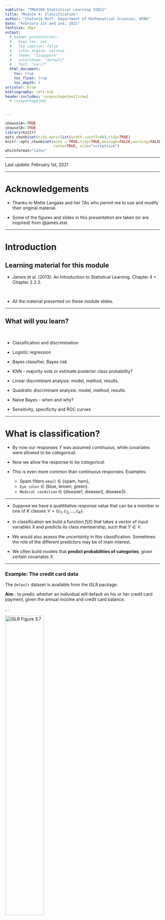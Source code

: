 ```yaml
---
subtitle: "TMA4268 Statistical Learning V2021"
title: "Module 4: Classification"
author: "Stefanie Muff, Department of Mathematical Sciences, NTNU"
date: "February 1st and 2nd, 2021"
fontsize: 10pt
output:
  # beamer_presentation:
  #   keep_tex: yes
  #   fig_caption: false
  #   latex_engine: xelatex
  #   theme: "Singapore"
  #   colortheme: "default"
  #   font: "serif"
  html_document:
    toc: true
    toc_float: true
    toc_depth: 2
urlcolor: blue
bibliography: refs.bib
header-includes: \usepackage{multirow}
  # \usepackage{bm}
 

---
```


```r
showsolA<-TRUE
showsolB<-TRUE
library(knitr)
opts_chunk$set(tidy.opts=list(width.cutoff=68),tidy=TRUE)
knitr::opts_chunk$set(echo = TRUE,tidy=TRUE,message=FALSE,warning=FALSE,strip.white=TRUE,prompt=FALSE,
                      cache=TRUE, size="scriptsize")
whichformat="latex"
```

---

Last update: February 1st, 2021

---

# Acknowledgements

* Thanks to Mette Langaas and her TAs who permit me to use and modify their original material. 

* Some of the figures and slides in this presentation are taken (or are inspired) from @james.etal.

--- 

# Introduction

## Learning material for this module
\vspace{2mm}

* James et al. (2013): An Introduction to Statistical Learning. Chapter 4 + Chapter 2.2.3.  

$~$

* All the material presented on these module slides.



<!-- --- -->

<!-- ### Will be added after the lectures -->

<!-- * [Classnotes 28.01.2019](https://www.math.ntnu.no/emner/TMA4268/2019v/notes/M4L1notes.pdf). -->
<!-- * [Classnotes 31.01.2019](https://www.math.ntnu.no/emner/TMA4268/2019v/notes/M4L2notes.pdf).   -->

<!-- ### Move to -->

<!-- * [Part A: Introduction to classification, and modelling class densities ](#PartA) -->
<!-- * [Part B: Modelling posterior probabilites, ROC/AUC and comparions](#PartB) -->

---

## What will you learn?

$~$

* Classification and discrimination

* Logistic regression

* Bayes classifier, Bayes risk

* KNN - majority vote or estimate posterior class probability?

* Linear discriminant analysis: model, method, results.

* Quadratic discriminant analysis: model, method, results.

* Naive Bayes - when and why?

* Sensitivity, specificity and ROC curves


---

# What is classification?
\vspace{3mm}

* By now our responses $Y$ was assumed _continuous_, while covariates were allowed to be _categorical_.
\vspace{1mm}

* Now we allow the response to be _categorical_.
\vspace{1mm}

* This is even more common than continuous responses. Examples:
    + Spam filters `email` $\in$ \{spam, ham\},
    + `Eye color` $\in$ \{blue, brown, green\}.
    + `Medical condition` $\in$ \{disease1, disease2, disease3\}.
    
<!-- *  Given a feature vector $X$ and a qualitative response $Y$ -->
<!-- taking values in the set $\mathcal{C}$, the classification task is to build -->
<!-- a function $C(X)$ that takes as input the feature vector $X$ -->
<!-- and predicts its value for $Y$; i.e. $C(X) \in \mathcal{C}$. -->



---

* Suppose we have a qualititative response value that can be a member in one of $K$ classes $\mathcal{C} = \{c_1, c_2, \ldots , c_K\}$. 

* In classification we build a function $f(X)$ that takes a vector of input variables $X$ and predicts its class membership, such that $Y \in \mathcal{C}$.

* We would also assess the _uncertainty_ in this classification. Sometimes the role of the different predictors may be of main interest. 

* We often build models that **predict probabilities of categories**, _given_ certain covariates $X$.

<!-- Discrimination: also focus on describing the class boundaries using _discriminant functions_. -->





<!-- --- -->

<!-- # Discrimination and classification -->

<!-- * Discrimination is concerned with the description and the separation of the classes and  -->
<!-- * classification with the allocation and the assignment of observations to predefined classes.  -->
<!-- * The two tasks are closely related and often overlap.   -->

---

### Example: The credit card data
\vspace{2mm}

The `Default` dataset is available from the ISLR package. 

\vspace{2mm}
**Aim** : to predic whether an individual will default on his or her credit card payment, given the annual income and credit card balance. 

\textcolor{orange}{Orange: default=yes}, \textcolor{blue}{blue: default=no}.


 \centering
![ISLR Figure 3.7](../../ISLR/Figures/Chapter4/4.1a.png){width=50%}
 


---

## General classification setup

$~$

**Set-up:** Training observations $\{(x_1, y_1), ..., (x_n, y_n)\}$ where the response variable $Y$ is categorical, e.g $Y \in \mathcal{C} = \{0, 1, ..., 9\}$ or $Y \in \mathcal{C} = \{dog, cat,... ,horse\}$. 

$~$

**Aim: **
To _build_ a classifier $f(X)$ that assigns a class label from $\mathcal{C}$ to a future unlabelled observation $x$ and to asses the _uncertainty_ in this classification. 

$~$

**Performance measure:** Most popular is the misclassification error rate (training and test version).



---

## What are the methods?

$~$ 

**Three methods for classification** are discussed here:

$~$


* Logistic regression

* $K$-nearest neighbours

* Linear and quadratic discriminant analysis




---

## Linear regression for binary classification?
\vspace{1mm}

Suppose we have a binary outcome, for example whether a credit card user defaults $Y =$ `yes` or `no`, given covariates $X$ to predict $Y$. We could use _dummy encoding_ for $Y$ like

$$Y = \left\{ \begin{array}{ll}
0 & \text{if } \texttt{no} \ , \\
1 & \text{if } \texttt{yes} \ .
\end{array} \right.$$
Can we simply perform a linear regression of $Y$ on $X$ and
classify as `yes` if $\hat{Y}> 0.5$? 

\vspace{2mm}

* In this case of a binary outcome, linear regression does a
good job as a classifier, and is equivalent to linear
discriminant analysis which we discuss later.

\vspace{2mm}

* However, linear regression might produce probabilities less
than zero or bigger than one. 

\vspace{2mm}

$\rightarrow$ We need to use **logistic regression**.


--- 

### Linear vs. logistic regression

$~$

Let's anticipate a bit, to see why linear regression does not so well. We estimate the probability that someone defaults, given the credit card balance as predictor:
\vspace{2mm}

![ISLR Figure 3.7](../../ISLR/Figures/Chapter4/4.2.png)


---

## Linear regression for categorical classification?

$~$

What when there are more than two possible outcomes? For example, a medical diagnosis $Y$, given predictors $X$ can be categorized as

$~$

$$Y = \left\{ \begin{array}{ll}
1 & \text{if } \texttt{stroke} \ , \\
2 & \text{if } \texttt{drug overdose} \ , \\
3 & \text{if } \texttt{epileptic seizure} \ .
\end{array} \right.$$

$~$

This suggests an ordering, but this is artificial.

$~$

* Linear and logistic regression are not appropriate here.
* We need _Multiclass logistic regression_ and _Discriminant Analysis_. 



---

### However:

\vspace{2mm}

* It is still possible to use linear regression for classification problems with two classes. It is actually not even a bad idea, and works well under some conditions. Under some standard assumptions, this linear regression (with 0 and 1 response) will in fact give the same classification as linear discriminant analysis (LDA). 

\vspace{2mm}

* For categorical outcomes with more than two levels, it requires some extra work (multivariate $Y$ due to the dummy variable coding). 

\vspace{2mm}

* We leave linear regression for now.


---


# Logistic regression 

* In logistic regression we consider a classification problem with two classes.


* Assume that $Y$ is coded ($\mathcal{C} = \{1, 0\}$ or \{success, failure\}), and we focus on success $(Y=1)$. 

* We may assume that $Y_i$ follows a **Bernoulli distribution** with probability of success $p_i$.

$$Y_i = \begin{cases} 1 \text{ with probability } p_i, \\ 0 \text{ with probability } 1-p_i. \end{cases}$$

* **Aim**: For covariates $(X_1,\ldots,X_p)$, we want to estimate $p_i = \text{Pr}(Y_i=1 \mid X_1,\ldots,X_p)$.

---


* We need a clever way to _link_ our covariates $X_1, \ldots, X_p$ with this probability $p_i$. Aim: want to relate the _linear predictor_
$$\eta_i = \beta_0 + \beta_1 x_{i1} + \ldots + \beta_p x_{ip}$$ 
to $p_i$. How?



* The idea is to use a so-called _link-function_ to link $p_i$ to the linear predictor. 

* In logistic regression, we use the _logistic link function_


\begin{equation}
\log\left( \frac{p_i}{1-p_i} \right) = \beta_0 + \beta_1 x_{i1} + \beta_2 x_{i2} + \ldots + \beta_p x_{ip} \ .
\end{equation}


* **Q:** What is the rationale behind this?


---

### Logistic regression with one covariate

\vspace{2mm}

* Equation (1) can be rearranged and solved for $p_i$. Let's look at this for only one covariate: 

$$ p_i= \frac{e^{\beta_0+\beta_1 x_i}}{1 + e^{\beta_0 + \beta_1 x_i}}.$$

\vspace{2mm}

* **Important:** These values $p_i$ will always lie in the interval between 0 and 1, with an S-shaped curve. 




---

### Example: `Default` credit card data

$~$

* The parameters are estimated using the method of maximum likelihood - we will look at that soon.

\vspace{2mm}

* Let's first do it! In R, this works with the `glm()` function, where we specify `family="binomial"`. 

\vspace{4mm}

\scriptsize
```r
library(ISLR)
data(Default)
Default$default <- as.numeric(Default$default)-1
glm_default = glm(default~balance, data=Default, family="binomial")

summary(glm_default)$coef
```

---

Plotting the fitted line (in blue):

$~$

```r
library(ggplot2)
glm_alpha = coef(glm_default)[1]
glm_beta = coef(glm_default)[2]

ggglm = ggplot(Default, aes(x=balance, y=default))+geom_point() + 
  geom_line(aes(x=balance, y=exp(glm_alpha+glm_beta*balance)/
                  (1+exp(glm_alpha+glm_beta*balance))), col="blue")


ggglm
```

$~$

Default data: here $\hat{\beta}_0=$ `r round(glm_alpha,2)` and $\hat{\beta}_1=$ `r round(glm_beta,3)`.


---

### Estimating the regression coefficients with ML

$~$

* The coefficients $\beta_0, \beta_1, \ldots$ are estimated with _maximum likelihood_ (ML).

\vspace{2mm}

* Given $n$ independent observation pairs  $\{{\boldsymbol x}_i, y_i\}$, the likelihood function of a logistic regression model can be written as:
$$L(\boldsymbol{\beta}) = \prod_{i=1}^n L_i(\boldsymbol{\beta}) = \prod_{i=1}^n f(y_i; \boldsymbol{\beta}) = \prod_{i=1}^n (p_i)^{y_i}(1-p_i)^{1-y_i},$$
where $\boldsymbol{\beta} = (\beta_0, \beta_1, \beta_2, \ldots, \beta_p)^T$ enters into $p_i$

$$p_i= \frac{\exp(\beta_0+\beta_1 x_{i1}+\cdots + \beta_p x_{ip})}{1 + \exp(\beta_0 + \beta_1 x_{i1}+\cdots+\beta_p x_{ip})} \ .$$

---

* The maximum likelihood estimates are found by maximizing the likelihood.

* To make the math easier, we usually work with the log-likelihood (the log is a monotone transform, thus it will give the same result as maximizing the likelihood).

\vspace{-4mm}

\begin{align*} \log(L(\boldsymbol{\beta}))&=l(\boldsymbol{\beta}) =\sum_{i=1}^n \Big ( y_i \log p_i + (1-y_i) \log(1 - p_i )\Big ) \\ &= \sum_{i=1}^n \Big ( y_i \log \Big (\frac{p_i}{1-p_i} \Big) + \log(1-p_i) \Big ) \\
&= \sum_{i=1}^n \Big (y_i (\beta_0 + \beta_1 x_{i1}+\cdots + \beta_p x_{ip}) - \log(1 + e^{\beta_0 + \beta_1 x_{i1}+\cdots + \beta_p x_{ip}} ) \Big ).\end{align*}

---

* To maximize the log-likelihood function we find the $r+1$ partial derivatives, and set equal to 0. 

* This gives us a set of $p+1$ non-linear equations in the $\beta$s.

* This set of equations does not have a closed form solution.

* The equation system is therefore solved numerically using the _Newton-Raphson algorithm_ (or Fisher Scoring).


---

### Qualitative interpretation of the coefficients  

$~$

Let's again look at the regression output:

$~$

\scriptsize
```r
summary(glm_default)$coef
```

$~$

$~$

\normalsize

* The $z$-statistic is equal to $\frac{\hat\beta}{SE(\hat\beta)}$, and is approximately $N(0,1)$ distributed.\footnote{With this knowledge we can construct confidence intervals and test hypotheses about the $\beta$s, with the aim to understand which covariate(s) contribute to our posterior probabilites and classification.}

\vspace{2mm}

* The $p$-value is $\text{Pr}(|Z| > |z|)$ for a $Z\sim N(0,1)$ random variable

\vspace{2mm}

* Check the $p$-value for `Balance`. Conclusion?

---

### Quantitative interpretation of the coefficients  

\vspace{2mm}
Remember from equation (1) that

\begin{equation*}
\log\left( \frac{p_i}{1-p_i} \right) = \beta_0 + \beta_1 x_{i1} + \beta_2 x_{i2} + \ldots + \beta_p x_{ip} \ ,
\end{equation*}

thus

\begin{equation*}
 \frac{p_i}{1-p_i} = e^{\beta_0 + \beta_1 x_{i1} + \beta_2 x_{i2} + \ldots + \beta_p x_{ip}} = e^{\eta_i} \ .
\end{equation*}

\vspace{2mm}

The quantity $p_i/(1-p_i)$ is called the _\textcolor{red}{odds}_. Odds represent _\textcolor{red}{chances}_ (e.g. in betting).

$~$

**Q**: Answer in the poll:

1. You think your football team will win tonight with a probability $p=80\%$. What is the odds that it will win?

2. The odds for the best horse in a race is $9:1$. What is the probability that this horse will win?




---

### Why is the odds relevant? 

\vspace{2mm}
Let's again rearrange the _odds_ in the logistic regression model:

\begin{align*}
 \frac{p_i}{1-p_i} &=  \frac{\text{P}(Y_i=1 \mid X=x)}{\text{P}(Y_i=0 \mid X = x)} \\[2mm]
 &= \exp(\beta_0) \cdot \exp(\beta_1 x_{i1}) \cdot \ldots \cdot  \exp(\beta_p x_{ip}) \ .
 \end{align*}

$~$
<!-- \begin{align*} -->
<!-- \eta_i&= \beta_0+\beta_1 x_{i1}+\beta_2 x_{i2}+\cdots + \beta_p x_{ip}\\ -->
<!-- p_i&= \frac{\exp(\eta_i)}{1+\exp(\eta_i)}\\ -->
<!-- \eta_i&=\ln(\frac{p_i}{1-p_i})\\ -->
<!-- \ln(\frac{p_i}{1-p_i})&=\beta_0+\beta_1 x_{i1}+\beta_2 x_{i2}+\cdots + \beta_p x_{ip}\\ -->
<!-- \frac{p_i}{1-p_i}=&\frac{\text{Pr}(Y_i=1|{\boldsymbol x}_i)}{\text{Pr}(Y_i=0|{\boldsymbol x}_i)}=\exp(\beta_0)\cdot \exp(\beta_1 x_{i1})\cdots\exp(\beta_p x_{ip}) -->
<!-- \end{align*} -->

$\rightarrow$ We have a _multiplicative model_ for the odds - which can help us to interpret our $\beta$s.

---

### The odds ratio

$~$

To understand the effect of a regression coefficient $\beta_j$, let's see what happens if we increase $x_{ij}$ to $x_{ij}+1$, while all other covariates are kept fixed.

\vspace{2mm}
Using simple algebra and the formula on the previous slide, you will see that

\begin{equation}
\frac{\text{odds}(Y_i=1 \mid X_{j} = x_{ij} + 1)}{\text{odds}(Y_i=1 \mid X_j = x_{ij})} = \exp(\beta_j)  \ .
\end{equation}

\vspace{2mm}

$~$

**Interpretation**:

By increasing covariate $x_{ij}$ by one unit, we change the odds for $Y_i=1$ by a factor $\exp(\beta_j)$.
 
 $~$

**Moreover**:

Taking the log on equation (2), it follows that $\beta_j$ can be interpreted as a **log odds-ratio**.
 

---

Let's now fit the logistic regression model for `default`, given `balance`, `income` and the binary variable `student` as predictors:

$~$

\scriptsize
```r
glm_default2 = glm(default~balance + income + student, data=Default, family="binomial")

summary(glm_default2)$coef
```

$~$

\normalsize

**Questions:**

* What happens with the odds to default when `income` increases by 10'000 dollars?

<!-- $\rightarrow$ The odds ratio to default increases by a factor $\exp(10000\cdot \beta_{\text{income}})=$ `r round(exp(summary(glm_default2)$coef[3,1]*10000),2)` -->

* What happens with the odds to default when `balance` increases by 100 dollars?

<!-- $\rightarrow$ The odds to default increases by a factor $\exp(100 \cdot \beta_{\text{balance}})=$ `r round(exp(summary(glm_default2)$coef[2,1]*100),2)` -->



---

## Predictions

\vspace{2mm}

Let's catch up. Why were we doing all this in the first place?

\vspace{2mm}

**Answer:** We wanted to build a model that **predict probabilities of categories** $Y$, _given_ certain covariates $X_1, \ldots, X_p$.

\vspace{2mm}
 
* For given parameter estimates $\hat\beta_0, \hat\beta_1, \ldots \hat\beta_p$ and a new observation ${\boldsymbol x}_0$, we can estimate the probability $\hat{p}({\boldsymbol x}_0)$ that the new observation belongs to the class defined by $Y=1$

$$\hat{p}({\boldsymbol x}_0) = \frac{e^{\hat{\eta}_0}}{1+e^{\hat{\eta}_0}} \ , $$

with linear predictor
$$\hat\eta_0 = \hat\beta_0 + \hat\beta_1 x_{01} + \ldots + \hat\beta_p x_{0p} \ .$$

In the case of qualitative covariates, a dummy variable needs to be introduced. This can be done as for linear regression. 


---

So in the `Default` example, we can predict the probability that someone defaults. 

For example: "What is the estimated probability that a student defaults with a balance of 2000, and an income of 40000?"

$$\hat{p}(X) = \frac{e^{\beta_0 + 2000 \cdot \beta_1 + 40000 \cdot \beta_2 + 1 \cdot \beta_3}}{ 1+  e^{\beta_0 + 2000 \cdot \beta_1 + 40000 \cdot \beta_2 + 1 \cdot \beta_3}} = 0.5196$$
\vspace{6mm}

Using R:
\scriptsize
```r
eta <- summary(glm_default2)$coef[,1] %*% c(1,2000,40000,1)
exp(eta)/(1+exp(eta))
```

\normalsize
(Or via the `predict()` function in R.)

---

## Example: South African heart disease data set

$~$

* `SAheart` data set from the `ElemStatLearn` package, a retrospective sample of males in a heart-disease high-risk region in South Africa. 

\vspace{2mm}

* 462 observations on 10 variables. 

\vspace{2mm}

* All subjects are male in the age range 15-64. 

\vspace{2mm}

* 160 cases (individuals who have suffered from a conorary heart disease) and 302 controls (individuals who have not suffered from a conorary heart disease).    



---

The response value (`chd`) and covariates

* `chd` : conorary heart disease \{yes, no\} coded by the numbers \{1, 0\}
* `sbp` : systolic blood pressure  
* `tobacco` : cumulative tobacco (kg)  
* `ldl` : low density lipoprotein cholesterol
* `famhist` : family history of heart disease. Categorical variable with two levels: \{Absent, Present\}.
* `obesity` : a numerical value
* `alcohol` : current alcohol consumption
* `age` : age at onset

The goal is to identify important risk factors. We start by loading and looking at the data:

---

\footnotesize
```r
library(ElemStatLearn)

d.heart <- SAheart
d.heart$chd <- as.factor(d.heart$chd)
d.heart <- d.heart[,c("sbp","tobacco","ldl","famhist","obesity","alcohol","age","chd")]
head(d.heart)
```
\normalsize



---

`pairs()` plot with $Y=1$ (case) in green and $Y=0$ (control) in blue:

```r
pairs(d.heart[,-c(8)],col=ifelse(d.heart$chd==0,"green","blue"))
```


---

Fitting the model using all predictors in R:

$~$

\tiny

```r
glm_heart = glm(chd~., data=d.heart, family="binomial")
summary(glm_heart)
```

---

* For which predictors do we have evidence that they are associated with CHD?

* How would you now calculate $\hat{p}(X)$ that someone will develop CHD, given covariates $X$?

\vspace{5mm}

**R-hint:** The `predict()` function can be used to get predicted probabilities using 

\scriptsize
```r
predict(glm_heart, newdata=... , type="response")
```


<!-- --- -->

<!-- ## Multinomial logistic regression -->

<!-- * Generalization of the logistic regression model to a response variable with more than two ($K$) possible classes.  -->

<!-- * The probability that $Y$ belongs to class $k$, given an observation vector $\mathbf{x} = (x_1, x_2, \dots, x_p)^T$ is (usually) modelled by: -->
<!-- $$\log \frac{\text{Pr}(Y = k | \mathbf{x})}{\text{Pr}(Y = K | \mathbf{x})}= \beta_{0k} + \beta_{1k} x_1 + \cdots + \beta_{pk} x_p ,$$ -->
<!-- where $K$ is chosen as the _reference category_ (arbitrary). We would thus (jointly) estimate $K-1$ sets of regression parameters. -->

<!-- * The multinomial logistic regression model is implemented in the `glmnet` or `VGAM` package in `R`. -->

<!-- * We will not discuss this further since LDA is more popular (than logistic regression) in the multi-class setting. And, as we shall see soon - they are not that different. -->


---

# The Bayes classifier

* We were going for classification, but now estimated $\hat{p}(X)=\text{Pr}(Y \mid X)$ using logistic regression. Idea: probability can be used for classification.

\vspace{0mm}

* Assume that we know or can estimate the probability that a new observation $x_0$ belongs to class $k$, for $K$ classes $\mathcal{C} = \{c_1, c_2,\ldots, c_K\}$, with elements numbered as $1, 2, ..., K$
$$p_k(x_0) = \text{Pr}(Y=k | X=x_0), \quad k = 1, 2, ... K \ .$$
This is the probability that $Y=k$ given the observation $x_0$. 
\vspace{1mm}

* The _Bayes classifier assigns an observation to \textcolor{red}{the most likely class}_, given its predictor values.  


* **Example** for two groups $\{A, B\}$. A new observation $x_0$ will be classified to $A$ if $\text{Pr}(Y=A | X=x_0) > 0.5$ and to class $B$ otherwise.


---

## Properties of the Bayes classifier

$~$

* It has the _smallest \textcolor{red}{test error} rate_. 

\vspace{2mm}

* The class boundaries using the Bayes classifier is called the _Bayes decision boundary_.

\vspace{2mm}

* The overall Bayes error rate is given as $$1-\text{E}(\max_j \text{Pr}(Y=j\mid X))$$ where the expectation is over $X$.

\vspace{2mm}

* The Bayes error rate is comparable to the _irreducible error_ in the regression setting.

---

# Some terminology

\vspace{2mm}
 

**Training set:** Independent observations $\{(x_1, y_1), ..., (x_n, y_n)\}$ with _qualitative response_ variable $Y \in \{1, 2, ..., K\}$, used to construct the classification rule (by estimating parameters in class densities or posterior probabilites).

\vspace{2mm}

**Test set:** Independent observations of the same format as the training set, used to evaluate the classification rule.

\vspace{2mm}

**Loss function:** The misclassifications are given the loss 1 and the correct classifications loss 0 - this is called _0/1-loss_. 

---

### Training error

$~$

* **Training error rate**:
The proportion of mistakes that are made if we apply our estimator $\hat{f}$ to the training observations, i.e. $\hat{y}_i=\hat{f}(x_i)$ 
$$\frac{1}{n}\sum_{i=1}^n \text{I}(y_i \neq \hat{y}_i) \ ,$$
with indicator function I, which is defined as: 

$$\text{I}(a\neq\hat{a}) = \begin{cases} 1 \text{ if } a \neq \hat{a} \ , \\ 
0 \text{ else. } \end{cases}$$

\vspace{2mm}

* The training error rate is the fraction of misclassifications made on our training set. 

\vspace{2mm}

* A very low training error rate may imply overfitting.

---

### Test error

$~$

* **Test error rate**: The fraction of misclassifications when our model is applied on a test set
$$\text{Ave}(I(y_0\neq \hat{y}_0)) \ ,$$
where the average is over all the test observations $(x_0,y_0)$.

\vspace{2mm}

* Again, this gives a better indication of the true performance of the classifier than the training error (remember why?).

\vspace{2mm}

* We assume that a _good_ classifier is a classifier that has a _low test error_.



---

# The K-nearest neighbour (KNN) classifier

* **Caveat** for the Bayes classifier: we usually don't know the true conditional distribution of $\text{Pr}(Y  |  X)$ for real data.

\vspace{1mm}

* We have discussed how to estimate it with logistic regression (for two categories).

\vspace{1mm}

* Alternative: $K$-nearest neighbor (KNN) classifier estimates this conditional distribution _\textcolor{red}{non-parametrically}_ and chooses the most likely cateogry (Bayes classifier).\footnote{Attention!! $K$ refers to the number of neighbours used for the classifier, and \emph{not} to the number of classes!! The latter is assumed known.} 



---



## A synthetic example

$~$

* Simulate $2\times 100$ observations from a bivariate normal distribution with mean vectors $\mu_A  = (1, 1)^T$, $\mu_B = (3, 3)^T$, and covariance matrix $\Sigma_A = \Sigma_B = \begin{pmatrix} 2\hspace{2mm}   0 \\ 0 \hspace{2mm} 2 \end{pmatrix}$.

$~$

```r
library(mvtnorm)
library(MASS)
library(ggplot2)

set.seed(9)

Sigma = matrix(c(2, 0, 0, 2), 2, 2)

mu1 = c(1, 1)
mu2 = c(3, 3)

X1 = mvrnorm(100, mu=mu1, Sigma=Sigma)
X2 = mvrnorm(100, mu=mu2, Sigma=Sigma)

class = c(rep("A",100), rep("B", 100))
class = as.factor(class)

df = data.frame(rbind(X1, X2), class)

ggplot(df, aes(x=X1, y=X2, color=class))+geom_point(size=2)+theme_bw()
```

\vspace{2mm}


* Aim: Find a rule to classify a new observation to $A$ or $B$, given only the data points (not the knowledge about the true parameters).

---

\vspace{2mm}
The $K$-nearest neighbour classifier (KNN) works in the following way: 

* Given a new observation $x_0$ it searches for the $K$ points in our training data that are closest to it (Euclidean distance). 
\vspace{1mm}

* These points make up the neighborhood of $x_0$, $\mathcal{N}_0$. 
\vspace{1mm}

* Classification is done by a _\textcolor{red}{majority vote}_: $x_0$ is classified to the most occurring class among its neighbors
$$\text{Pr}(Y=j | X = x_0) = \frac{1}{K} \sum_{i \in \mathcal{N}_0} I(y_i = j)\ .$$


---

### In our example:

\vspace{2mm}

* Assume we have a new observation $x_0 = (x_{01}, x_{02})^T$ which we want to classify as belonging to the class $A$ or $B$. 
\vspace{2mm}

* We illustrate this by fitting the $K$-nearest neighbor classifier to our simulated data set with $K = 1, 3, 10$ and $150$ (next slide).

\vspace{4mm}



---

```r
library(class)
library(dplyr)
library(ggpubr)

test = expand.grid(x = seq(min(df[,1]-1), max(df[,1]+1), by=0.2), y=seq(min(df[,2]-1), max(df[,2]+1), by=0.2))


## k = 1
classif = knn(df[,1:2], test=test, cl=df[,3], k=1, prob=TRUE)
prob = attr(classif, "prob")

dataf = bind_rows(mutate(test, prob=prob, class="A", prob_cls=ifelse(classif==class, 1, 0)),
                  mutate(test, prob=prob, class="B", prob_cls=ifelse(classif==class, 1, 0)))

gg = ggplot(dataf)+geom_point(aes(x=x, y=y, colour=class), data=mutate(test, class=classif), size=0.01) 
gg = gg + geom_contour(aes(x=x, y=y, z=prob_cls, group=class, color=class), data=dataf, bins=2,size=0.5)
gg = gg + geom_point(aes(x=x, y=y, col=class), size=2, data=data.frame(x=df[,1], y=df[,2], class=df[,3]))
gg = gg + ggtitle("k = 1")+xlab("X1")+ylab("X2")+theme_minimal()

# k = 3
classif3 = knn(df[,1:2], test=test, cl=df[,3], k=3, prob=TRUE)
prob3 = attr(classif3, "prob")

dataf3 = bind_rows(mutate(test, prob=prob3, class="A", prob_cls=ifelse(classif3==class, 1, 0)),
                    mutate(test, prob=prob3, class="B", prob_cls=ifelse(classif3==class, 1, 0)))

gg3 = ggplot(dataf3)+geom_point(aes(x=x, y=y, colour=class), data=mutate(test, class=classif3), size=0.01)
gg3 = gg3 + geom_contour(aes(x=x, y=y, z=prob_cls, group=class, color=class), data=dataf3, bins=2, size=0.5)
gg3 = gg3 + geom_point(aes(x=x, y=y, col=class), size=2, data=data.frame(x=df[,1], y=df[,2], class=df[,3]))
gg3 = gg3 + ggtitle("k = 3")+xlab("X1")+ylab("X2")+theme_minimal()

## k = 10

classif10 = knn(df[,1:2], test=test, cl=df[,3], k=10, prob=TRUE)
prob10 = attr(classif10, "prob")

dataf10 = bind_rows(mutate(test, prob=prob10, class="A", prob_cls=ifelse(classif10==class, 1, 0)),
                  mutate(test, prob=prob10, class="B", prob_cls=ifelse(classif10==class, 1, 0)))

gg10 = ggplot(dataf10)+geom_point(aes(x=x, y=y, colour=class), data=mutate(test, class=classif10), size=0.05)
gg10 = gg10 + geom_contour(aes(x=x, y=y, z=prob_cls, group=class, color=class), data=dataf10, bins=2, size=0.5)
gg10 = gg10 + geom_point(aes(x=x, y=y, col=class), size=2, data=data.frame(x=df[,1], y=df[,2], class=df[,3]))
gg10 = gg10 + ggtitle("k = 10")+xlab("X1")+ylab("X2")+theme_minimal()

## k = 150

classif150 = knn(df[,1:2], test=test, cl=df[,3], k=150, prob=TRUE)
prob150 = attr(classif150, "prob")

dataf150 = bind_rows(mutate(test, prob=prob150, class="A", prob_cls=ifelse(classif150==class, 1, 0)),
                  mutate(test, prob=prob150, class="B", prob_cls=ifelse(classif150==class, 1, 0)))

gg150 = ggplot(dataf150)+geom_point(aes(x=x, y=y, colour=class), data=mutate(test, class=classif150), size=0.05)
gg150 = gg150 + geom_contour(aes(x=x, y=y, z=prob_cls, group=class, color=class), data=dataf150, bins=2, size=0.5)
gg150 = gg150 + geom_point(aes(x=x, y=y, col=class), size=2, data=data.frame(x=df[,1], y=df[,2], class=df[,3]))
gg150 = gg150 + ggtitle("k = 150")+xlab("X1")+ylab("X2")+theme_minimal()

ggarrange(gg,gg3,gg10,gg150)
```

\vspace{2mm}

\scriptsize

* The small colored dots show the predicted classes for an evenly-spaced grid. 
* The lines show the decision boundaries. 


---

## How to choose $K$?
\vspace{2mm}

* $K=1$:  the classification is made to the same class as the one nearest neighbor. 

\vspace{2mm}

* $K$ large: the decision boundary tends towards a straight line (which is the Bayes boundary in this set-up).   

\vspace{2mm}



$~$

**Discuss**: 

\vspace{2mm}

* Depending on the choice of $K$, when is the bias large, when is the variance large?

\vspace{2mm}

* How to find the optimal $K$?



---

## Bias-variance trade-off in a classification setting

$~$

Finding the _optimal value_ of $K$: Test the predictive power for different $K$, for example by cross-validation (Module 5).

$~$

```r
misclas=numeric(50)
n = dim(df)[1]
set.seed(9)
for(k in 1:50){
  knn = knn.cv(train = df[,-3], cl=df[,3], k=k)
  t = table(knn, df[,3])
  error = (n-sum(diag(t)))/n
  misclas[k] = error
}

knn_ds = data.frame(X1 = 1:50, X2 = misclas)
gge = ggplot(knn_ds, aes(x = X1, y=X2)) + geom_point(color="blue") + geom_line()
gge = gge + xlab("Number of neighbors K") + ylab("Test error")
gge = gge + ggtitle("Cross-validated test error rate for KNN")+theme_minimal()
gge
```

\vspace{2mm}



<!-- * A too low value of $K$ will give a very flexible classifier which will fit the training set too well: High variance, low bias, and thus poor predictions for new observations due to overfit.  -->

<!-- * Choosing a high value for $K$ makes the classifier loose its flexibility: Low variance, high bias. -->


 

---

## The curse of dimensionality

\vspace{2mm}

* The nearest neighbor classifier can be quite good if the number of predictors $p$ is small and the number of observations $n$ is large. We need enough close neighbors to make a good classification. 

\vspace{1mm}

* The effectiveness of the KNN classifier falls quickly when the dimension of the preditor space is high. 

\vspace{1mm}

* Why? Because the nearest neighbors tend to be far away in high dimensions and the method is no longer  local. This is referred to as the _curse of dimensionality_.



---

# Bayes decision rule - two paradigms
\vspace{1mm}

Two approaches to estimate $\text{Pr}(Y=k \mid X=x)$:
\vspace{1mm}

### Diagnostic paradigm

This is what we did so far: The focus was  _directly_ estimating the posterior distribution for the classes $$\text{Pr}(Y=k \mid X=x)\ .$$ 
 **Examples:**
    Logistic regression. 
    KNN classification.

\vspace{2mm}

### Sampling paradigm

\vspace{1mm}

* Indirect approach: Model the conditional distribution of predictors $f_k(x)=\text{Pr}(X=x \mid Y=k)$ for each class, and the prior probabilities $\pi_k=\text{Pr}(Y=k)$.

\vspace{1mm}

* Then classify to the class with the maximal product $\pi_k f_k(x)$. In this paradigm, we need to model the pdf for each class. 


---

Given a continuous $X$ and categorical $Y$, and 

* the probability  _\textcolor{red}{density}_ function $f_k(x) = \text{Pr}(X=x \mid Y=k)$ for $X$ in class $k$.
* the  _\textcolor{red}{prior}_ probability for class $k$ $\pi_k = \text{Pr}(Y=k)$ is the prior probability.

How do we get $\text{Pr}(Y=k | X=x_0)$? That is, how can we "flip" the conditioning around?
\vspace{4mm}

 
### **Bayes theorem** 
\vspace{-3mm}
\begin{align}
p_k(X) = \text{Pr}(Y=k \mid X= x) &= 
\frac{\text{Pr}(X=x \cap Y=k)}{f(x)} \nonumber\\
&= \frac{ f_k(x) \pi_k}{\sum_{l=1}^K  f_l(x) \pi_l}  \ . \label{eq:Bayes}
\end{align}



---


# Discriminant Analysis

\vspace{2mm}

* Discriminant analysis is relying on the _sampling paradigm_.


* The approach is to model the distribution of $X$ in each of
the classes separately, and then use Bayes theorem to flip things
around and obtain $\text{Pr}(Y \mid X)$.

<!-- * When we use normal (Gaussian) distributions for each class, -->
<!-- this leads to linear or quadratic discriminant analysis. -->

<!-- * However, this approach is quite general, and other distributions -->
<!-- can be used as well. We will focus on normal distributions. -->


\vspace{2mm}

## Example

\vspace{2mm}

Suppose we have observations coming from two classes:

 \{\textcolor{green}{green}, \textcolor{orange}{orange}\}

$$X_{\text{green}}\sim \mathcal{N}(-2, 1.5^2) \text{ and }
X_{\text{orange}}\sim \mathcal{N}(2, 1.5^2) $$

\vspace{2mm}

Assume probabilities to be equal, $\pi_1 = \pi_2 = 0.5$.



---

We plot $\pi_k f_k(x)$ for the two classes:

```r
library(ggplot2)
library(ggpubr)
x = seq(-6, 6, by = 0.01)
n = length(x)
y1 = dnorm(x, mean = -2, sd=1.5)
y2 = dnorm(x, mean= 2, sd=1.5)

XY = data.frame(x, y1, y2)
ggplot(XY)+geom_line(aes(x=x, y=0.5*y1), col="darkgreen")+geom_line(aes(x=x, y=0.5*y2), col="orange")+geom_vline(xintercept=0, linetype="dashed")+ annotate("text", x = 1.7, y = 0.175, parse=TRUE, label = as.character(expression(paste(pi[1], "=", pi[2], "=", 0.5))))+labs(y=NULL, title=expression(pi[k]*f[k](x)))

```

The decision boundary is where the point of intersection of the two lines is, because here $\pi_1 f_1(x)=\pi_2 f_2(x)$. 


---

For different priors $\pi_1 = 0.3$ and $\pi_2 = 0.7$, the decision boundary shifts to the left:

```r
ggplot(XY)+geom_line(aes(x=x, y=0.3*y1), col="darkgreen")+geom_line(aes(x=x, y=0.7*y2),col="orange")+geom_vline(xintercept=-0.45, linetype="dashed") +annotate("text", x = -2, y = 0.2, parse=TRUE, label =as.character(expression(pi[1] == 0.3)))+annotate("text", x=1, y=0.2, parse=TRUE, label=as.character(expression(pi[2]==0.7)))+labs(y=NULL, title=expression(pi[k]*f[k](x)))

```


---


### Why discriminant analysis?

$~$

* Linear discriminant analysis is more stable than logistic regression when

    * the classes are well-separated. In that case, the parameter
estimates for the logistic regression model are very
unstable. 
    * $n$ is small and the distribution of the predictors $X$ is
approximately normal in each of the classes.

\vspace{4mm}

* Moreover, linear discriminant analysis is popular when we have more
than two response classes.


---

# Linear discriminant analysis (LDA) when $p=1$


* Class conditional distributions $f_k(X)$ are assumed normal (Gaussian) for $k=1,\ldots,K$, that is
$$f_k(x) = \frac{1}{\sqrt{2\pi}\sigma_k} e^{-\frac{1}{2}\big(\frac{x-\mu_k}{\sigma_k}\big)^2} $$
has parameters $\mu_k$ (mean) and $\sigma_k$ (standard deviation).


* With LDA we assume that all of the classes have the _same standard deviation_ $\sigma_k = \sigma$.

* In addition we have prior class probabilites $\pi_k=\text{Pr}(Y=k)$, so that $\sum_{k=1}^K \pi_k=1$.

---

We can insert the expression for each class distribution into Bayes formula to obtain the posterior probability $p_k(x) = \text{Pr}(Y = k | X = x)$
$$p_k(x) = \frac{f_k({\boldsymbol x}) \pi_k}{f({\boldsymbol x})}=\frac{\pi_k \frac{1}{\sqrt{2\pi}\sigma} e^{-\frac{1}{2}\big(\frac{x-\mu_k}{\sigma}\big)^2}}{\sum_{l=1}^K \pi_l \frac{1}{\sqrt{2\pi}\sigma} e^{-\frac{1}{2}\big(\frac{x-\mu_l}{\sigma}\big)^2}} \ .$$

Our rule is to classify to the class for which $p_k(x)$ is largest. 

---


Taking logs, and discarding terms that do not
depend on $k$, we see that this is equivalent to assigning $x$ to the
class with the largest *discriminant score* $\delta_k(x)$:

$$\delta_k(x) = x\cdot \frac{\mu_k}{\sigma^2} - \frac{\mu_k^2}{2 \sigma^2}+\log(\pi_k).$$

* This decision boundaries between the classes are *linear* in $x$. 

* For $K=2$ classes and $\pi_1=\pi_2$, the decision boundary is at

$$x = \frac{\mu_1+ \mu_2}{2} \ .$$

(Show this by setting $\delta_1(x)=\delta_2(x)$ and resolving for $x$.)

---

### Back to our example


$$X_{\text{green}}\sim \mathcal{N}(-2, 1.5^2) \text{ and }
X_{\text{orange}}\sim \mathcal{N}(2, 1.5^2) $$







```r
taildnorm=function(x,upper,lower,mean,sd,faktor)
{ 
  res=faktor*dnorm(x,mean=mean,sd=sd)
  res[x<lower]=0
  res[x>upper]=0
  return(res)
}

gg=ggplot(XY)+geom_line(aes(x=x, y=0.5*y1), col="darkgreen")+geom_line(aes(x=x, y=0.5*y2), col="orange")+geom_vline(xintercept=0, linetype="dashed")+ annotate("text", x = 1.7, y = 0.175, parse=TRUE, label = as.character(expression(paste(pi[1], "=", pi[2], "=", 0.5))))+labs(y=NULL)
gg+stat_function(fun=taildnorm,geom='area',fill="lightgreen",alpha=0.5,args=list(upper=6,lower=0,mean=-2,sd=1.5,faktor=0.5))+stat_function(fun=taildnorm,geom='area',fill="orange",alpha=0.5,args=list(upper=0,lower=-6,mean=2,sd=1.5,faktor=0.5))
```

* The Bayes decision boundary is at $x=0$. 
* Bayes error rate: `round(pnorm(0,2,1.5))`=`r round(pnorm(0,2,1.5),2)`.

* The Bayes classifier has the lowest test error rate.




---

\vspace{2mm}

In the above example we knew the true distributions $p_k(X)$ and the priors $\pi_k$. But typically we don't know these parameters, we only have the training data.

Idea: we simply estimate the parameters and plug them into the rule.



---

## Parameter estimators

\vspace{2mm}



* Prior probability for class $k$ is  (often) estimated by taking the fraction of observations $n_k$ (out of $n$) coming from class $k$: $\hat{\pi}_k = \frac{n_k}{n}.$

* The mean value for class $k$ is simply the sample mean of all observations from class $k$:
$$\hat{\mu}_k = \frac{1}{n_k}\sum_{i:y_i=k} x_i.$$

* The standard deviation: sample standard deviation across all classes ("pooled" standard deviation):
$$\hat{\sigma}^2=\frac{1}{n-K}\sum_{k=1}^K \sum_{i: y_i=k} (x_i-\hat{\mu}_k)^2 = \sum_{k=1}^K \frac{n_k - 1}{n - K} \cdot \hat{\sigma}_k^2.$$
$\hat{\sigma}_k$: estimated standard deviation of all observations from class $k$.



---

## How to test the goodness of the estimator?

$~$

1. Use the training set to estimate parameters and class boundary.
2. Use the test set to estimate misclassification rate.

$~$

**Simulated example:**

\vspace{2mm}

\scriptsize
```r
n=1000;pi1=pi2=0.5;mu1=-2;mu2=2;sigma=1.5;set.seed(1)
n1train=rbinom(1,n,pi1);n2train=n-n1train
n1test=rbinom(1,n,pi1);n2test=n-n1test
train1=rnorm(n1train,mu1,sigma);train2=rnorm(n2train,mu2,sigma)
test1=rnorm(n1test,mu1,sigma);test2=rnorm(n2test,mu2,sigma)
var2.1=var(train1);var2.2=var(train2)
var.pool=((n1train-1)*var2.1+(n2train-1)*var2.2)/(n-2)
```

---

Then set

$$\hat\delta_1(x) = \hat\delta_2(x)$$

and resolve for $x$ to obtain a decision rule (boundary). 

\vspace{2mm}

**Exercise**: Verify that the following code will give you the training and test error rates:

\vspace{2mm}

\scriptsize

```r
rule=0.5*(mean(train1)+mean(train2))+
  var.pool*(log(n2train/n)-log(n1train/n))/(mean(train1)-mean(train2))

trainingError <- (sum(train1>rule)+sum(train2<rule))/n 
testError <- (sum(test1>rule)+sum(test2<rule))/n

c(trainingError,testError)
```
\normalsize


This is a rather good performance, compared to the minimal Bayes error rate. But keep in mind that the LDA classifier relies on the Normal assumption, and that $\sigma_k=\sigma$ for all classes is assumed\footnote{Both of which we knew were fulfilled here.}.

---

## The confusion matrix

$~$

* The confusion matrix is a table that can show the performance of a classifier, given that the true values are known. 

\vspace{2mm}

* We can make a confusion matrix from the training or test set

\vspace{2mm}


* The sum of the diagonal is the total number of correct classifications. The sum of all elements off the diagonal is the total number of misclassifications.

\centering
![](true_predicted.png){width=45%}

<!-- \begin{center} -->
<!-- ```{r, echo=FALSE, warning=FALSE} -->
<!-- library(knitr) -->
<!-- library(kableExtra) -->

<!-- row1 = c("", "Predicted 1", "Predicted 2","...", "Predicted K") -->
<!-- row2 = c("True 1", "correct", "wrong", "...", "wrong") -->
<!-- row3 = c("True 2", "wrong", "correct","...", "wrong") -->
<!-- row4 = c("...", "...", "...", "...","...") -->
<!-- row5 = c("True K", "wrong", "wrong","...", "correct") -->


<!-- kable(rbind(row1, row2, row3,row4,row5), format=whichformat,row.names=FALSE) -->
<!-- ``` -->
<!-- \end{center} -->

\vspace{2mm}
\flushleft

* The confusion matrix can be obtained in `R` by using the `table` function, or directly using the `caret` package.


---

# Multivariate LDA ($p>1$)

\vspace{2mm}

* LDA can be generalized to situations when $p>1$ covariates are used. The decision boundaries are still linear.

* The multivariate normal distribution function:
$$f(x) = \frac{1}{(2 \pi)^{p/2}|\boldsymbol{\Sigma}|^{1/2}}\exp({-\frac{1}{2}({\boldsymbol x}-\boldsymbol\mu)^T \boldsymbol{\Sigma}^{-1}({\boldsymbol x}-\boldsymbol\mu)})$$

\centering
![ISLR Figure 4.5](../../ISLR/Figures/Chapter4/4.5.png){width=70%}
 

---

* Plugging this density into equation (\ref{eq:Bayes}) gives the following expression for the discriminant function:
$$\delta_k(x) = {\boldsymbol x}^T \boldsymbol{\Sigma}^{-1}\boldsymbol\mu_k - \frac{1}{2}\boldsymbol\mu_k^T \boldsymbol{\Sigma}^{-1}\boldsymbol\mu_k + \log \pi_k.$$

* Note: $\delta_k(x) = c_{k0} + c_{k1}x_1 + \ldots + c_{kp}x_p$ is a linear function in $(x_1,\ldots ,x_p)$.

<!-- --- -->

<!-- In the compulsory 1 exercise you are going to show that the condition -->

<!-- $$P(Y=0 \,|\, \boldsymbol{X}=\boldsymbol{x}) = P(Y=1  \,|\, \boldsymbol{X}=\boldsymbol{x}) $$ -->

<!-- can be expressed as  -->

<!-- $$\delta_0({\boldsymbol x}) = \delta_1({\boldsymbol x}) \ .$$ -->


---

## Back to our synthetic example

\vspace{2mm}

* Consider again our simulation from a bivariate normal distribution with mean vectors $\mu_A  = (1, 1)^T$, $\mu_B = (3, 3)^T$, and covariance matrix $\Sigma_A = \Sigma_B = \begin{pmatrix} 2\hspace{2mm}   0 \\ 0 \hspace{2mm} 2 \end{pmatrix}$.  

* Aim: Use LDA to classify a new observation $x_0$ to class $A$ or $B$.

\vspace{4mm}

```r
library(mvtnorm)
library(ggplot2)

set.seed(9)

Sigma = matrix(c(2, 0, 0, 2), 2, 2)

mu1 = c(1, 1)
mu2 = c(3, 3)

X1 = mvrnorm(100, mu=mu1, Sigma=Sigma)
X2 = mvrnorm(100, mu=mu2, Sigma=Sigma)

class = c(rep("A",100), rep("B", 100))
class = as.factor(class)

df = data.frame(rbind(X1, X2), class)

ggplot(df, aes(x=X1, y=X2, color=class))+geom_point(size=3) +theme_bw()
```

---

* Since _the truth is known here_, we can calculate the Bayes boundary and the Bayes error. 

* Since we have bivariate normal class distributions with common covariance matrix, the optimal boundary is given by LDA, with boundary given at $\delta_A({\boldsymbol x})=\delta_B({\boldsymbol x})$.

<!-- where $\delta_A({\boldsymbol x})= {\boldsymbol x}^T \boldsymbol{\Sigma}^{-1}\boldsymbol\mu_A - \frac{1}{2}\boldsymbol\mu_A^T \boldsymbol{\Sigma}^{-1}\boldsymbol\mu_A + \log \pi_A$, and for $\delta_B({\boldsymbol x})$ with $\boldsymbol\mu_B$. -->

$${\boldsymbol x}^T \boldsymbol{\Sigma}^{-1}\boldsymbol\mu_A - \frac{1}{2}\boldsymbol\mu_A^T \boldsymbol{\Sigma}^{-1}\boldsymbol\mu_A + \log \pi_A={\boldsymbol x}^T \boldsymbol{\Sigma}^{-1}\boldsymbol\mu_B - \frac{1}{2}\boldsymbol\mu_B^T \boldsymbol{\Sigma}^{-1}\boldsymbol\mu_B + \log \pi_B$$

$${\boldsymbol x}^T\boldsymbol{\Sigma}^{-1}(\boldsymbol\mu_A -\boldsymbol\mu_B)-\frac{1}{2}\boldsymbol\mu_A^T \boldsymbol{\Sigma}^{-1}\boldsymbol\mu_A +\frac{1}{2}\boldsymbol\mu_B^T \boldsymbol{\Sigma}^{-1}\boldsymbol\mu_B +\log \pi_A-\log \pi_B=0$$

Inserting numerical values gives $-x_1-x_2+4=0$, thus a boundary with functional form $$x_2=4-x_1 \ .$$

<!-- ```{r} -->
<!-- muA=matrix(c(1,1),ncol=1) -->
<!-- muB=matrix(c(3,3),ncol=1) -->
<!-- sigmainv=diag(2)/2 -->
<!-- sigmainv%*%(muA-muB) -->
<!-- -0.5*t(muA)%*%sigmainv%*%muA+0.5*t(muB)%*%sigmainv%*%muB+log(0.5)-log(0.5) -->
<!-- ``` -->

<!-- The Bayes error can then be found by calculation of areas for the two class densities on the wrong side of the boundary, or by simulating many test data and counting misclassifications rates. -->

---

## Confusion matrix for the synthetic example

\vspace{2mm}

We can use the Bayes boundary to find the error rate:

\vspace{2mm}

\scriptsize
```r
r.pred <- ifelse(df$X2<4-df$X1,"A","B")
table(real=df$class, r.pred) 
```

\vspace{6mm}

\normalsize

Of course, the Bayes boundary is usually not known, and we must estimate it from the data.

---

**Estimators for p>1:**

* Prior probability for class $k$ (unchanged from $p=1$): $\hat{\pi}_k = \frac{n_k}{n}.$

* The mean value for class $k$ is simply the sample mean of all observations from class $k$ (but now these are vectors):
$$\hat{\boldsymbol{\mu}}_k = \frac{1}{n_k}\sum_{i:y_i=k} {\bf X}_i.$$

* The covariance matrices for each class:
$$\hat{\boldsymbol{\Sigma}}_k=\frac{1}{n_k-1}\sum_{i:y_i=k} ({\bf X}_i-\hat{\boldsymbol{\mu}}_k ) ({\bf X}_i-\hat{\boldsymbol{\mu}}_k)^T$$

* Pooled version:
$$\hat{\boldsymbol{\Sigma}}= \sum_{k=1}^K \frac{n_k - 1}{n - K} \cdot \hat{\boldsymbol{\Sigma}}_k.$$

<!-- Optional: [Proof that the estimator $\hat{\boldsymbol{\Sigma}}_k$ is unbiased for each class (from TMA4267)](https://www.math.ntnu.no/emner/TMA4268/2018v/notes/ProofMeanS.pdf). Proof for pooled version not provided. -->



---


## Analysing the synthetic example with `lda()`  

$~$


\scriptsize
```r
r.lda <- lda(class ~ X1 + X2, df)
r.pred <- predict(r.lda, df)$class
table(real=df$class, predicted = r.pred)  
```

$~$

\normalsize
Note: The training error is smaller than for the Bayes boundary. Why?

---

### Comparison of the Bayes with the estimated boundary

\vspace{2mm}

Solid line: Bayes boundary

Dashed line: Estimated boundary

$~$

```r
t.beta <- r.lda$scaling
m.df <- colMeans(df[,1:2])

t.alpha <- -t(t.beta)%*%m.df
koeff <- -c(t.alpha,t.beta[1])/t.beta[2]

ggplot(df, aes(x=X1, y=X2, color=class))+geom_point(size=3) + 
  geom_abline(intercept=4, slope=-1) +
  geom_abline(intercept=koeff[1],slope=koeff[2],lty=2)  + theme_bw() 
```

---

## Posterior probabilites 

\vspace{2mm}

* Sometimes the probability that an observation comes from a class $k$ is more interesting than the actual classification itself. 

\vspace{2mm}

* These class probabilities can be estimated from the priors and class conditional distributions, or from the discriminant functions:


\begin{align*}\hat{P}(Y=k | X=\boldsymbol{x})&=
\frac{\hat{\pi}_k \cdot \frac{1}{(2 \pi)^{p/2}|\hat{\boldsymbol{\Sigma}}|^{1/2}} \exp(-\frac{1}{2}
(\boldsymbol{x}-\hat{\boldsymbol\mu}_k)^T \hat{\boldsymbol{\Sigma}}^{-1}
(\boldsymbol{x}-\hat{\boldsymbol\mu}_k))}
{\sum_{l=1}^K \hat{\pi}_l 
\frac{1}{(2 \pi)^{p/2}|\hat{\boldsymbol{\Sigma}}|^{1/2}}
\exp(-\frac{1}{2}
(\boldsymbol{x}-\hat{\boldsymbol\mu}_l)^T 
\hat{\boldsymbol{\Sigma}}^{-1}
(\boldsymbol{x}-\hat{\boldsymbol\mu}_l))}\\
&=
\frac{e^{\hat{\delta}_k(\boldsymbol{x})}}{\sum_{l=1}^K e^{\hat{\delta}_l(\boldsymbol{x})}}.\end{align*}

---

# Quadratic Discriminant Analysis (QDA)

* In LDA we assumed that $\boldsymbol{\Sigma}_k  = \boldsymbol{\Sigma}$ for all classes.

* In QDA we allow different covariance matrices $\boldsymbol{\Sigma}_k$ for each class, while the predictors are still multivariate Gaussian

$$X \sim N(\boldsymbol{\mu}_k, \boldsymbol{\Sigma}_k) \ .$$

* The discriminant functions are now given by:
\vspace{-3mm}
\begin{align*} \delta_k({\boldsymbol x}) &= -\frac{1}{2}({\boldsymbol x}-\boldsymbol{\mu}_k)^T \boldsymbol{\Sigma}_k^{-1}({\boldsymbol x}-\boldsymbol{\mu}_k)-\frac{1}{2}\log |\boldsymbol{\Sigma}_k| + \log \pi_k \\ 
&= -\frac{1}{2} {\boldsymbol x}^T \boldsymbol{\Sigma}_k^{-1}{\boldsymbol x} + {\boldsymbol x}^T \boldsymbol{\Sigma}_k^{-1}\boldsymbol{\mu}_k - \frac{1}{2} \boldsymbol{\mu}_k^T \boldsymbol{\Sigma}_k^{-1}\boldsymbol{\mu}_k - \frac{1}{2}\log |\boldsymbol{\Sigma}_k | + \log \pi_k.\\
\end{align*} 

* These decision boundaries are *quadratic* functions of ${\boldsymbol x}$.

---

## LDA vs QDA

\vspace{2mm}

QDA is more flexible than LDA, as it allows for group-specific covariance matrices. 

\vspace{4mm}

**Q:**

* But, if the covariance matrices in theory are equal - will they not be estimated equal?
* Should we not always prefer QDA to LDA?

---

**A:**

\vspace{50mm}
<!-- Explanation similar to a "Bias-variance trade-off":  -->

<!-- * If the assumption of equal covariance matrices is wrong, then LDA may suffer from high bias for the parameter estimators. -->
<!-- * But for small sample sizes the covariance matrices might be poorly estimated (high variance of estimators). -->

<!-- If the number of covariates is high: -->

<!-- * then QDA requires estimating $K\cdot p \cdot (p+1)/2$ parameters, -->
<!-- * while LDA only requires $p\cdot(p+1)/2$. -->

<!-- Therefore, LDA is less flexible than QDA and might therefore have much less variance. -->

---

## LDA vs QDA -- Illustration
\vspace{1mm}

Bayes (purple dashed), LDA (black dotted) and QDA (green solid) decision boundaries for the cases where $\boldsymbol{\Sigma}_1 = \boldsymbol{\Sigma}_2$ (left) and $\boldsymbol{\Sigma}_1 \neq \boldsymbol{\Sigma}_2$ (right).

\centering
![ISLR Figure 4.9](../../ISLR/Figures/Chapter4/4.9.png){width=100%}



---

### Example: Which type of iris species?

$~$

The `iris` flower data set was introduced by the British statistician and biologist Ronald Fisher in 1936. 

\vspace{2mm}

* **Three plant species**: \{setosa, virginica, versicolor\}.
* **Four features**: `Sepal.Length`, `Sepal.Width`, `Petal.Length` and `Petal.Width`.   

```r
knitr::include_graphics("iris.png")
```
\vspace{-2mm}
\tiny
<http://blog.kaggle.com/2015/04/22/scikit-learn-video-3-machine-learning-first-steps-with-the-iris-dataset/>

---

## Example: Classification of iris plants

\vspace{2mm}

We will use `sepal width` and `sepal length` to build a classificator. We have 50 observations from each class.

$~$

\scriptsize
```r
attach(iris)
head(iris)
```

---



```r
iris0_plot = ggplot(iris, aes(x=Sepal.Width, y=Sepal.Length, 
                              color=Species))+geom_point(size=2.5) + theme_bw()
iris0_plot
```

---

### Iris: LDA

\scriptsize

```r
iris_lda = lda(Species~Sepal.Length+Sepal.Width, data=iris, prior=c(1,1,1)/3)
```

$~$

```r
testgrid = expand.grid(Sepal.Length = seq(min(iris[,1]-0.2), max(iris[,1]+0.2), 
              by=0.05), Sepal.Width = seq(min(iris[,2]-0.2), max(iris[,2]+0.2), 
              by=0.05))

res = predict(object = iris_lda, newdata = testgrid)
Species_lda = res$class
postprobs=res$posterior

iris_lda_df = bind_rows(mutate(testgrid, Species_lda))
iris_lda_df$Species_lda = as.factor(iris_lda_df$Species_lda)

irislda_plot = iris0_plot + geom_point(aes(x = Sepal.Width, y=Sepal.Length, 
                            colour=Species_lda), data=iris_lda_df, size=0.5,  alpha=1/2)
irislda_plot
```


---

### Iris: QDA

\scriptsize

```r
iris_qda = qda(Species~Sepal.Length + Sepal.Width, data=iris, prior=c(1,1,1)/3)
```

$~$

```r

Species_qda = predict(object = iris_qda, newdata = testgrid)$class

iris_qda_df = bind_rows(mutate(testgrid, Species_qda))
iris_qda_df$Species_qda = as.factor(iris_qda_df$Species_qda)

gridprobs=

irisqda_plot = iris0_plot + geom_point(aes(x = Sepal.Width, y=Sepal.Length, 
                            colour=Species_qda), data=iris_qda_df, size=0.5, alpha=1/2)
irisqda_plot
```

---

### Iris: compare LDA and QDA

\vspace{2mm}

To compare the _predictive performance_ of our two classifiers we divide the original `iris` data set randomly into train and test samples of equal size:

$~$

\scriptsize

```r
set.seed(1)
train = sample(1:150, 75)

iris_train = iris[train, ]
iris_test = iris[-train, ]
```

\normalsize

$~$

Run LDA and QDA _on the same training set_:

$~$

\scriptsize

```r
iris_lda2 = lda(Species~Sepal.Length + Sepal.Width, 
                data=iris_train, 
                prior=c(1,1,1)/3)
 
iris_qda2 = qda(Species~Sepal.Length + Sepal.Width, 
                data=iris_train, 
                prior=c(1,1,1)/3)
```


---

LDA training error: $\frac{14}{75} =0.19$

\scriptsize


```r
table(predict(iris_lda2, newdata=iris_train)$class, 
      iris_train$Species)
```

\normalsize

\vspace{2mm}


LDA test error:  $\frac{19}{75} =0.26.$

\scriptsize

```r
iris_lda2_predict = predict(iris_lda2, newdata=iris_test)
table(iris_lda2_predict$class, iris$Species[-train])

```


---

QDA training error: $\frac{13}{75} =0.17$.

\scriptsize


```r
table(predict(iris_qda2, newdata=iris_train)$class, iris_train$Species)
```

\normalsize

\vspace{2mm}


QDA test error:  $\frac{24}{75}=0.32$.

\scriptsize

```r
iris_qda2_predict = predict(iris_qda2, newdata=iris_test)
table(iris_qda2_predict$class, iris$Species[-train])
```

---



**Result**: The LDA classifier has given the smallest test error\footnote{Note that the training error is of much less interest; it could be low due to \emph{overfitting} only.} for classifying iris plants based on sepal width and sepal length for our test set and should be preferred in this case.

\vspace{2mm}

But:

1. Would another division of the data into training and test set give the same conclusion (that LDA is better than QDA for this data set)?  
    A: Not necessarily, but probably.  
    $\rightarrow$ We will look into such questions in Module 5 (cross-validation).

\vspace{2mm}

2. What about the other two covariates? Would adding them to the model (4 covariates) give a better classification rule?  
A: Probably. Try if you want.

<!-- --- -->

<!-- ## Fishers idea (Optional) -->

<!-- In 1936 R. A. Fisher developed LDA.  -->

<!-- * His aim was to find a linear combination of the explanatory variables which _maximized the ratio of its between class to within class variance_. -->
<!-- * In this way the observations are transformed so that they are separated as much as possible. -->
<!-- * His approach has the advantage that it is suited for visual inspection -->
<!-- and graphical description, it ``separates'' the populations. -->

<!-- Let the between-class variance be denoted -->
<!-- $\boldsymbol{B}=\sum_{m=1}^{M}(\boldsymbol{\mu}_{m}- -->
<!-- \bar{\boldsymbol{\mu}})(\boldsymbol{\mu}_{m}-\bar{\boldsymbol{\mu}})^{T}$, where -->
<!-- $\boldsymbol{\mu}_{m}$ denotes the mean of class $\omega_{m}$ and $\bar{\boldsymbol{\mu}}$ the overall -->
<!-- mean.  -->

<!-- The within-class variance is assumed equal for all classes and is -->
<!-- denoted $\boldsymbol{\Sigma}$ ($\boldsymbol{\Sigma}$ is assumed to have full rank). -->

<!-- --- -->

<!-- The linear combination $\boldsymbol{l}^{T}\boldsymbol{X}$ that maximize  -->
<!-- ${\boldsymbol{l}^{T}\boldsymbol{B}\boldsymbol{l}}/{\boldsymbol{l}^{T}\boldsymbol{\Sigma}\boldsymbol{l}}$ under the -->
<!-- constraint that $\boldsymbol{l}^{T}\boldsymbol{\Sigma}\boldsymbol{l}=1$ is found to be the scaled -->
<!-- eigenvectors of $\boldsymbol{\Sigma}^{-1}\boldsymbol{B}$ corresponding to the nonzero -->
<!-- eigenvalues of $\boldsymbol{\Sigma}^{-1}\boldsymbol{B}$. -->
<!-- The eigenvector corresponding to -->
<!-- the largest eigenvalue defines the first discriminant -->
<!-- $\boldsymbol{l}_{1}^{T}\boldsymbol{X}$. The second linear discriminant -->
<!-- $\boldsymbol{l}_{2}^{T}\boldsymbol{X}$ is constructed from  -->
<!-- the eigenvector corresponding to the second -->
<!-- largest eigenvalue and so on. (We also have -->
<!-- $Cov(\boldsymbol{l}_{j}^{T}\boldsymbol{X},\boldsymbol{l}_{i}^{T}\boldsymbol{X})=0$ for $i \ne j$ and -->
<!-- $Var(\boldsymbol{l}_{j}^{T}\boldsymbol{X})=1$.)  -->

<!-- --- -->

<!-- The number of linear discriminants -->
<!-- equals the number of nonzero eigenvalues. Observations are assigned to the class of the -->
<!-- nearest (Euclidean distance) class mean in the discriminant -->
<!-- space.  -->

<!-- This equals classification to the nearest Mahalanobis distance -->
<!-- population mean in the input space. Again, the parameters -->
<!-- $\boldsymbol{\mu}_{i}$ and $\boldsymbol{\Sigma}$ and the between-class variance -->
<!-- $\boldsymbol{B}$ are usually unavailable. Replacing -->
<!-- the parameters by estimates from the training set leads to Fisher's -->
<!-- sample linear  -->
<!-- discriminants.  -->


---

## Different forms of discriminant analysis

$~$

* LDA

\vspace{2mm}

* QDA

\vspace{2mm}

* Naive Bayes ("Idiot's Bayes"): Assume that each class density is the product of marginal densities - i.e. inputs are conditionally independent in each class
$$f_k(x)=\prod_{j=1}^p f_{kj}(x_j) \ .$$
This is generally not true, but it simplifies the estimation dramatically.

\vspace{2mm}


* Other forms by proposing specific density models for
$f_k(x)$, including nonparametric approaches.

---


## Naive Bayes 

\vspace{2mm}

* Naive Bayes is method that is popular when $p$ is large.

\vspace{2mm}

* The _original naive Bayes_: univariate normal marginal distributions. Consequently
$$\delta_k (x) \propto \log \left[ \pi_i \prod_{j=1}^p f_{kj}(x_j) \right] = - \frac{1}{2} \sum_{j=1}^p \frac{(x_j - \mu_{kj})^2}{\sigma_{kj}^2} + \log(\pi_k) \ , $$
thus $\boldsymbol{\Sigma}_k$ is assumed diagonal, and only the diagonal elements are estimated.

\vspace{2mm}

* Arbitraty generalizations can be made. For example, mixed features (qualitative and quantitative predictors).

\vspace{2mm}

* This method often produces good results, even though the joint pdf is not the product of the marginal pdf. This might be because we are not focussing on estimation of class pdfs, but class boundaries.


--- 

## Summary of Classification Methods

$~$

* Logistic regression

* KNN

* Linear discriminant analysis

* Quadratic discriminant analysis

* Naive Bayes

\vspace{4mm}

Remember: 

* Logistic regression and KNN _\textcolor{red}{directly estimate}_ $\text{Pr}(Y=k \mid X=x)$ (diagnostic paradigm).
* LDA, QDA and naive Bayes _\textcolor{red}{indirectly estimate}_  $\text{Pr}(Y=k \mid X=x) \propto f_k(x) \cdot \pi_k$ (sampling paradigm). 

\vspace{2mm}

---

# Which classification method is the best?

## Advantages of discriminant analysis

* Discriminant analysis is more stable than logistic regression when the classes are well-separated.
* Discriminant analysis is more stable than logistic regression if the number of observations $n$ is small and the distribution of the predictors $X$ is approximately (multivariate) normal.

---

## Linearity

$~$

Assume a binary classification problem with one covariate. 

\vspace{2mm}

* Recall that logistic regression can be written:
$$\log \Big ( \frac{p(x)}{1-p(x)}\Big ) = \beta_0 + \beta_1 x  \ .$$

* For a two-class problem, one can show that for LDA
$$\log\left(\frac{p_1(x)}{1-p_1(x)}\right) = \log\left(\frac{p_1(x)}{p_2(x)}\right) = c_0 + c_1 x_1 \ , $$
thus the same linear form.
The difference is in how the parameters are estimated.




---

### LDA vs logistic regression

$~$

* Logistic regression uses the conditional likelihood based on
$\text{Pr}(Y \mid X)$.

\vspace{2mm}

* LDA uses the full likelihood based on $\text{Pr}(X,Y)$.

\vspace{2mm}

* Despite these differences, in practice the results are often
very similar\footnote{logistic regression can also fit quadratic boundaries
like QDA, by explicitly including quadratic terms in the model.}, but

    + LDA is "more available" in the multi-class setting.
    + if the class conditional distributions are multivariate normal then LDA (or QDA) is preferred.
    + logistic regression makes no assumptions about the covariates and is therefore to be preferred in many practical applications.
    + in medicine for two-class problems logistic regression is often preferred (for interpretability) and (always) together with ROC and AUC (for model comparison).

\vspace{2mm}

### and KNN?

* KNN is used when the class boundaries are non-linear.

---

## So: Which classification method is the best?

$~$

The answer is: **it depends!**

\vspace{2mm}

* Logistic regression is very popular for classification,
especially when $K = 2$.

\vspace{2mm}

* LDA is useful when $n$ is small, or the classes are well
separated, and Gaussian assumptions are reasonable. Also
when $K > 2$.

\vspace{2mm}

* Naive Bayes is useful when $p$ is very large.

\vspace{2mm}

* KNN is completely different, as it makes no assumptions about the decision boundary nor the distribution of the variables (nonparametric). It is expected to work better than LDA and logistic regression when boundary is very non-linear. Caveat: No interpretation of the effect of the covariates possbile.

\vspace{2mm}
Please read Section 4.5 of our coursebook [@james.etal].




---


# Two-class problems: sensitivity, specificity

* Problems with only two classes (binary classifiers) have a special status, e.g. in medicine or biology.

* Assume the classes ($Y$) are labelled "-" (non disease, or $Y=0$) and "+" (disease, or $Y=1$), and that a diagnostic test is used to predict $Y$ given $X=x$.

* **Sensitivity** is the proportion of correctly classified positive observations: 
$$\frac{\# \text{True Positive}}{\# \text{Condition Positive}}=\frac{\text{TP}}{\text{P}} \ .$$ 

* **Specificity** is the proportion of correctly classified negative observations: 
$$\frac{\# \text{True Negative}}{\# \text{Condition Negative}}=\frac{\text{TN}}{\text{N}} \ .$$

---

* We would like that a classification rule (or a diagnostic test) have both a high sensitivity and a high specificity.

\vspace{2mm}

* However, in an imperfect test (i.e., an imperfect predictor) one usually comes at the cost of the other.

\vspace{2mm}

$2 \times 2$ table shows data from a simple diagnostic study:
\begin{center}
\begin{tabular}{ll|cc|c}
& & \multicolumn{2}{c}{\emph{Predicted}} \\
& & $\hat{Y}=0$ & $\hat{Y}=1$ \\ 
\hline
\multirow{2}{*}{\emph{True}} & $Y=0$ & True negative ($TN$) & False positive ($FN$) & $N$\\
 & $Y=1$ & False negative ($FP$) & True positive ($TP$) & $P$\\
\hline
& & $N^\star$ & $P^\star$ & $Tot$ 
\end{tabular}
\end{center}

---

## Example Continued: South African heart disease
\vspace{2mm}

We evaluate our multiple logistic model for the `SAheart` data set. We divide the original data set randomly into a training and test dataset of equal size.

\vspace{2mm}

\scriptsize
```r
set.seed(20)
train_ID = sample(1:nrow(d.heart), nrow(d.heart)/2)
train_SA = d.heart[train_ID, ]
test_SA = d.heart[-train_ID, ]
```


\normalsize

$~$

**Fit** a logistic regression model, **using the training set only**:

\vspace{2mm}

\scriptsize

```r
glm_SA = glm(chd~. , data=train_SA, family="binomial")
summary(glm_SA)$coef
```


---

* The estimated probability of a `chd` event ($Y=1$) is then given as
$$\hat{p}(\mathbf{X}) =\frac{e^\eta}{1+e^\eta} ,$$
with $\eta=\beta_0 + \beta_1 \cdot x_{\text{sbp}} + \beta_2\cdot x_{\text{tobacco}} + \ldots + \beta_7\cdot x_{\text{age}}$.  
Remember that $x_{famhist} \in \{0,1\}$ is a binary covariate.

\vspace{2mm}

* We are interested in the **predictions for the test set**.




---

* The `predict` function does these calculations for us. When specifying `type="response"` the function returns the probabilities for $Y=1$.

$~$

\scriptsize
```r
probs_SA = predict(glm_SA, newdata=test_SA, type="response")
```

$~$

\normalsize

* Here we have chosen a threshold value of 0.5. By using the `ifelse` function we specify that all probabilities larger than 0.5 are to be classified as 1, while the remaining probabilities are to be classified as 0.

---

\scriptsize
```r
pred_SA = ifelse(probs_SA > 0.5, 1, 0)

predictions_SA = data.frame(probs_SA, pred_SA, test_SA[,"chd"])
colnames(predictions_SA) = c("Estim. prob. of Y=1","Predicted class","True class")
head(predictions_SA)
```

---

The confusion matrix is used to count the number of misclassifications in the test set: 

\vspace{2mm}

\scriptsize
```r
table(predicted=pred_SA, true=d.heart[-train_ID,"chd"])
```

\vspace{2mm}

\normalsize

* The logistic model has correctly classified 118+41 times, and misclassified 27+45 times, thus
$$\text{Test error rate} = \frac{27+45}{27+45+118+41} \approx 0.31 \ .$$
* Sensitivity: $\frac{41}{41+45}=0.477$, specificity = $\frac{118}{118+27}=0.814.$


<!-- --- -->

<!-- The training error can be calculated in a similar fashion, but now we use the fitted model to make prediction for the training set.  -->

<!-- \scriptsize -->
<!-- ```{r} -->
<!-- SA_train_prob = glm_SA$fitted.values -->
<!-- SA_train_pred = ifelse(SA_train_prob>0.5, 1, 0) -->
<!-- conf_train = table(SA_train_pred, d.heart[train_ID, "chd"]) -->
<!-- misclas_train = (231-sum(diag(conf_train)))/231 -->
<!-- misclas_train -->
<!-- ``` -->

<!-- \normalsize -->
<!-- The train misclassification error rate is $\approx 23.8\%$. -->

---

## ROC curves and AUC

$~$

* The receiver operating characteristics (ROC) curve gives a graphical display of the sensitivity against (1-specificity), as the threshold value (cut-off on probability of success or disease) is moved over the range of all possible values. 

\vspace{2mm}

* An ideal classifier will give a ROC curve which hugs the top left corner (sensitivity = specificity = 1), while a straight line represents a classifier with a random guess of the outcome. 

\vspace{2mm}

* The **AUC** score is the area under the AUC curve. It ranges between the values 0 and 1, where a higher value indicates a better classifier. 

\vspace{2mm}

* The AUC score is useful for comparing the performance of different classifiers, as all possible threshold values are taken into account.

---

### Example Continued: South African heart disease

In order to see how our model performs for different threshold values, we can plot a ROC curve:

\vspace{2mm}

\scriptsize
```r
library(pROC)
SA_roc = roc(d.heart[-train_ID, "chd"], probs_SA, legacy.axes=TRUE)
ggroc(SA_roc, legacy.axes=TRUE)+ggtitle("ROC curve")+ 
  annotate("text", x = 0.25, y = 0.30, label = "AUC = 0.7762") + 
  geom_segment(aes(x = 0, xend = 1, y = 0, yend = 1), color="grey", linetype="dashed")

```

---

To check where in the plot we find the default cut-off on 0.5, we need to calculate sensitivity and specificity for this cut-off:

\scriptsize
```r
res=table(pred_SA, d.heart[-train_ID,"chd"])
sens=res[2,2]/sum(res[,2])
spec=res[1,1]/sum(res[,1])
sens
spec
```

\normalsize
Observe that the value `r format(sens,3,3,3)` (on $y$-axis) and `r format(1-spec,3,3,3)` (1-specificity on $x$-axis) is on our ROC curve.

The ROC-curve is made up of all possible cut-offs and their associated sensitivity and specificity.



---


#  Further reading  


* [Videoes on YouTube by the authors of ISL, Chapter 4, plus the videos for KNN in Chapter 2](https://www.youtube.com/playlist?list=PL5-da3qGB5IC4vaDba5ClatUmFppXLAhE)


---

## Want to learn more (theory) about logistic regression?

* In TMA4315 Generalized linear models there are 3 weeks with binary regression - mainly logistic regression: [TMA4315M3: Binary regression](https://www.math.ntnu.no/emner/TMA4315/2018h/3BinReg.html).

* The focus there is on all parts of the regression (not classification) with a mathematical focus on estimation, inference, model fit. 



---

# References
